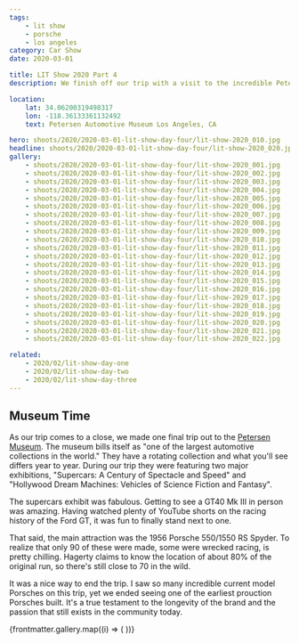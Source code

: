 ```yaml
---
tags:
    - lit show
    - porsche
    - los angeles
category: Car Show
date: 2020-03-01

title: LIT Show 2020 Part 4
description: We finish off our trip with a visit to the incredible Petersen Museum to see an original 550 Spyder.

location:
    lat: 34.06200319498317
    lon: -118.36133361132492
    text: Petersen Automotive Museum Los Angeles, CA

hero: shoots/2020/2020-03-01-lit-show-day-four/lit-show-2020_010.jpg
headline: shoots/2020/2020-03-01-lit-show-day-four/lit-show-2020_020.jpg
gallery:
    - shoots/2020/2020-03-01-lit-show-day-four/lit-show-2020_001.jpg
    - shoots/2020/2020-03-01-lit-show-day-four/lit-show-2020_002.jpg
    - shoots/2020/2020-03-01-lit-show-day-four/lit-show-2020_003.jpg
    - shoots/2020/2020-03-01-lit-show-day-four/lit-show-2020_004.jpg
    - shoots/2020/2020-03-01-lit-show-day-four/lit-show-2020_005.jpg
    - shoots/2020/2020-03-01-lit-show-day-four/lit-show-2020_006.jpg
    - shoots/2020/2020-03-01-lit-show-day-four/lit-show-2020_007.jpg
    - shoots/2020/2020-03-01-lit-show-day-four/lit-show-2020_008.jpg
    - shoots/2020/2020-03-01-lit-show-day-four/lit-show-2020_009.jpg
    - shoots/2020/2020-03-01-lit-show-day-four/lit-show-2020_010.jpg
    - shoots/2020/2020-03-01-lit-show-day-four/lit-show-2020_011.jpg
    - shoots/2020/2020-03-01-lit-show-day-four/lit-show-2020_012.jpg
    - shoots/2020/2020-03-01-lit-show-day-four/lit-show-2020_013.jpg
    - shoots/2020/2020-03-01-lit-show-day-four/lit-show-2020_014.jpg
    - shoots/2020/2020-03-01-lit-show-day-four/lit-show-2020_015.jpg
    - shoots/2020/2020-03-01-lit-show-day-four/lit-show-2020_016.jpg
    - shoots/2020/2020-03-01-lit-show-day-four/lit-show-2020_017.jpg
    - shoots/2020/2020-03-01-lit-show-day-four/lit-show-2020_018.jpg
    - shoots/2020/2020-03-01-lit-show-day-four/lit-show-2020_019.jpg
    - shoots/2020/2020-03-01-lit-show-day-four/lit-show-2020_020.jpg
    - shoots/2020/2020-03-01-lit-show-day-four/lit-show-2020_021.jpg
    - shoots/2020/2020-03-01-lit-show-day-four/lit-show-2020_022.jpg

related:
    - 2020/02/lit-show-day-one
    - 2020/02/lit-show-day-two
    - 2020/02/lit-show-day-three
---
```



## Museum Time

As our trip comes to a close, we made one final trip out to the [Petersen Museum](https://www.petersen.org/). The museum bills itself as "one of the largest automotive collections in the world." They have a rotating collection and what you'll see differs year to year. During our trip they were featuring two major exhibitions, "Supercars: A Century of Spectacle and Speed" and "Hollywood Dream Machines: Vehicles of Science Fiction and Fantasy".

The supercars exhibit was fabulous. Getting to see a GT40 Mk III in person was amazing. Having watched plenty of YouTube shorts on the racing history of the Ford GT, it was fun to finally stand next to one.

That said, the main attraction was the 1956 Porsche 550/1550 RS Spyder. To realize that only 90 of these were made, some were wrecked racing, is pretty chilling. Hagerty claims to know the location of about 80% of the original run, so there's still close to 70 in the wild.

It was a nice way to end the trip. I saw so many incredible current model Porsches on this trip, yet we ended seeing one of the earliest prouction Porsches built. It's a true testament to the longevity of the brand and the passion that still exists in the community today.

<Gallery>
    <Grid>
        {frontmatter.gallery.map((i) => (
            <GridImage>
                <Picture src={i} />
            </GridImage>
        ))}
    </Grid>
</Gallery>
